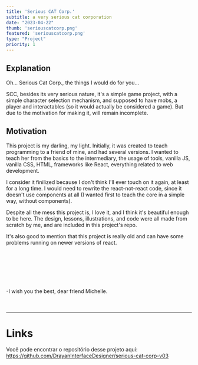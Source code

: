 ```yaml
---
title: 'Serious CAT Corp.'
subtitle: a very serious cat corporation
date: "2023-04-22"
thumb: 'seriouscatcorp.png'
featured: 'seriouscatcorp.png'
type: "Project"
priority: 1
---
```


## Explanation

Oh... Serious Cat Corp., the things I would do for you...

SCC, besides its very serious nature, it's a simple game project, with a simple character selection mechanism, and supposed to have mobs, a player and interactables (so it would actually
be considered a game). But due to the motivation for making it, will remain incomplete.

## Motivation

This project is my darling, my light. Initially, it was created to teach programming to a friend of mine, and had several versions. 
I wanted to teach her from the basics to the intermediary, the usage of tools, vanilla JS, vanilla CSS, HTML, frameworks like React, everything related to web development.

I consider it finilized because I don't think I'll ever touch on it again, at least for a long time. I would need to rewrite the react-not-react code, since it doesn't
use components at all (I wanted first to teach the core in a simple way, without components). 

Despite all the mess this project is, I love it, and I think it's beautiful enough to be here. The design, lessons, illustrations, and code were all made from scratch by me, and are included in this project's repo.

It's also good to mention that this project is really old and can have some problems running on newer versions of react.

<br>

ㅤ
<br>

ㅤ
<br>

-I wish you the best, dear friend Michelle.
ㅤ
<br>

ㅤ

***
# Links

Você pode encontrar o repositório desse projeto aqui:
https://github.com/DrayanInterfaceDesigner/serious-cat-corp-v03
